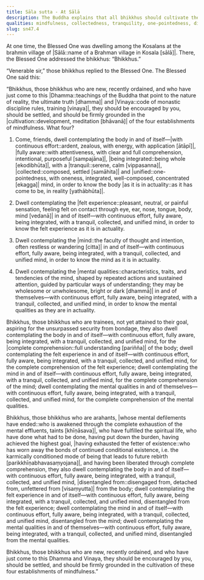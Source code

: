 ```yaml
---
title: Sāla sutta - At Sālā
description: The Buddha explains that all bhikkhus should cultivate the four establishments of mindfulness, clarifying how the practice serves different purposes based on one's development - for new bhikkhus to know reality, and for trainees to gain full understanding. The perfectly awakened ones also abide in them, now disentangled.
qualities: mindfulness, collectedness, tranquility, one-pointedness, dispassion, complete comprehension, cultivation
slug: sn47.4
---
```


At one time, the Blessed One was dwelling among the Kosalans at the brahmin village of |Sālā::name of a Brahman village in Kosala [sālā]|. There, the Blessed One addressed the bhikkhus: “Bhikkhus.”

“Venerable sir,” those bhikkhus replied to the Blessed One. The Blessed One said this:

“Bhikkhus, those bhikkhus who are new, recently ordained, and who have just come to this |Dhamma::teachings of the Buddha that point to the nature of reality, the ultimate truth [dhamma]| and |Vinaya::code of monastic discipline rules, training [vinaya]|, they should be encouraged by you, should be settled, and should be firmly grounded in the |cultivation::development, meditation [bhāvanā]| of the four establishments of mindfulness. What four?

1. Come, friends, dwell contemplating the body in and of itself—|with continuous effort::ardent, zealous, with energy, with application [ātāpī]|, |fully aware::with attentiveness, with clear and full comprehension, intentional, purposeful [sampajāna]|, |being integrated::being whole [ekodibhūta]|, with a |tranquil::serene, calm [vippasanna]|, |collected::composed, settled [samāhita]| and |unified::one-pointedness, with oneness, integrated, well-composed, concentrated [ekagga]| mind, in order to know the body |as it is in actuality::as it has come to be, in reality [yathābhūta]|.

2. Dwell contemplating the |felt experience::pleasant, neutral, or painful sensation, feeling felt on contact through eye, ear, nose, tongue, body, mind [vedanā]| in and of itself—with continuous effort, fully aware, being integrated, with a tranquil, collected, and unified mind, in order to know the felt experience as it is in actuality.

3. Dwell contemplating the |mind::the faculty of thought and intention, often restless or wandering [citta]| in and of itself—with continuous effort, fully aware, being integrated, with a tranquil, collected, and unified mind, in order to know the mind as it is in actuality.

4. Dwell contemplating the |mental qualities::characteristics, traits, and tendencies of the mind, shaped by repeated actions and sustained attention, guided by particular ways of understanding; they may be wholesome or unwholesome, bright or dark [dhammā]| in and of themselves—with continuous effort, fully aware, being integrated, with a tranquil, collected, and unified mind, in order to know the mental qualities as they are in actuality.

Bhikkhus, those bhikkhus who are trainees, not yet attained to their goal, aspiring for the unsurpassed security from bondage, they also dwell contemplating the body in and of itself—with continuous effort, fully aware, being integrated, with a tranquil, collected, and unified mind, for the |complete comprehension::full understanding [pariñña]| of the body; dwell contemplating the felt experience in and of itself—with continuous effort, fully aware, being integrated, with a tranquil, collected, and unified mind, for the complete comprehension of the felt experience; dwell contemplating the mind in and of itself—with continuous effort, fully aware, being integrated, with a tranquil, collected, and unified mind, for the complete comprehension of the mind; dwell contemplating the mental qualities in and of themselves—with continuous effort, fully aware, being integrated, with a tranquil, collected, and unified mind, for the complete comprehension of the mental qualities.

Bhikkhus, those bhikkhus who are arahants, |whose mental defilements have ended::who is awakened through the complete exhaustion of the mental effluents, taints [khīṇāsava]|, who have fulfilled the spiritual life, who have done what had to be done, having put down the burden, having achieved the highest goal, |having exhausted the fetter of existence::who has worn away the bonds of continued conditional existence, i.e. the karmically conditioned mode of being that leads to future rebirth [parikkhīṇabhavasaṃyojana]|, and having been liberated through complete comprehension, they also dwell contemplating the body in and of itself—with continuous effort, fully aware, being integrated, with a tranquil, collected, and unified mind, |disentangled from::disengaged from, detached from, unfettered from [visaṃyutta]| from the body; dwell contemplating the felt experience in and of itself—with continuous effort, fully aware, being integrated, with a tranquil, collected, and unified mind, disentangled from the felt experience; dwell contemplating the mind in and of itself—with continuous effort, fully aware, being integrated, with a tranquil, collected, and unified mind, disentangled from the mind; dwell contemplating the mental qualities in and of themselves—with continuous effort, fully aware, being integrated, with a tranquil, collected, and unified mind, disentangled from the mental qualities.

Bhikkhus, those bhikkhus who are new, recently ordained, and who have just come to this Dhamma and Vinaya, they should be encouraged by you, should be settled, and should be firmly grounded in the cultivation of these four establishments of mindfulness.”